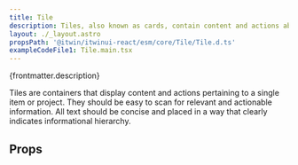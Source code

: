 ```yaml
---
title: Tile
description: Tiles, also known as cards, contain content and actions about a single subject.
layout: ./_layout.astro
propsPath: '@itwin/itwinui-react/esm/core/Tile/Tile.d.ts'
exampleCodeFile1: Tile.main.tsx
---
```



<p>{frontmatter.description}</p>

<LiveExample src={frontmatter.exampleCodeFile1} />

Tiles are containers that display content and actions pertaining to a single item or project. They should be easy to scan for relevant and actionable information. All text should be concise and placed in a way that clearly indicates informational hierarchy.

## Props

<PropsTable path={frontmatter.propsPath} />
